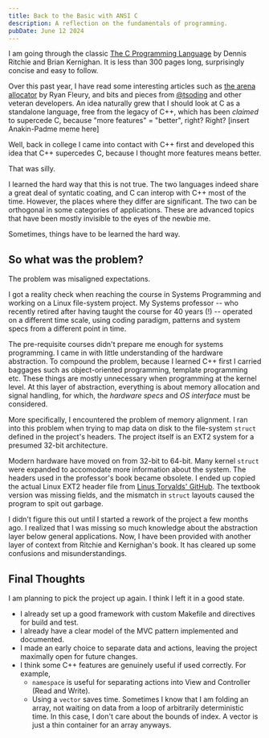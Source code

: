 ```yaml
---
title: Back to the Basic with ANSI C
description: A reflection on the fundamentals of programming.
pubDate: June 12 2024
---
```


I am going through the classic [The C Programming Language](https://www.amazon.com/Programming-Language-2nd-Brian-Kernighan/dp/0131103628/) by Dennis Ritchie and Brian Kernighan. It is less than 300 pages long, surprisingly concise and easy to follow.

Over this past year, I have read some interesting articles such as [the arena allocator](https://www.rfleury.com/p/untangling-lifetimes-the-arena-allocator) by Ryan Fleury, and bits and pieces from [@tsoding](https://twitter.com/tsoding) and other veteran developers. An idea naturally grew that I should look at C as a standalone language, free from the legacy of C++, which has been *claimed* to supercede C, because "more features" $=$ "better", right? Right? [insert Anakin-Padme meme here]

Well, back in college I came into contact with C++ first and developed this idea that C++ supercedes C, because I thought more features means better.

That was silly.

I learned the hard way that this is not true. The two languages indeed share a great deal of syntatic coating, and C can interop with C++ most of the time. However, the places where they differ are significant. The two can be orthogonal in some categories of applications. These are advanced topics that have been mostly invisible to the eyes of the newbie me.

Sometimes, things have to be learned the hard way.

## So what was the problem?

The problem was misaligned expectations.

I got a reality check when reaching the course in Systems Programming and working on a Linux file-system project. My Systems professor -- who recently retired after having taught the course for 40 years (!) -- operated on a different time scale, using coding paradigm, patterns and system specs from a different point in time.

The pre-requisite courses didn't prepare me enough for systems programming. I came in with little understanding of the hardware abstraction. To compound the problem, because I learned C++ first I carried baggages such as object-oriented programming, template programming etc. These things are mostly unnecessary when programming at the kernel level. At this layer of abstraction, everything is about memory allocation and signal handling, for which, the *hardware specs* and *OS interface* must be considered.

More specifically, I encountered the problem of memory alignment. I ran into this problem when trying to map data on disk to the file-system `struct` defined in the project's headers. The project itself is an EXT2 system for a presumed 32-bit architecture.

Modern hardware have moved on from 32-bit to 64-bit. Many kernel `struct` were expanded to accomodate more information about the system. The headers used in the professor's book became obsolete. I ended up copied the actual Linux EXT2 header file from [Linus Torvalds' GitHub](https://github.com/torvalds/linux/blob/master/fs/ext2/ext2.h). The textbook version was missing fields, and the mismatch in `struct` layouts caused the program to spit out garbage.

I didn't figure this out until I started a rework of the project a few months ago. I realized that I was missing so much knowledge about the abstraction layer below general applications. Now, I have been provided with another layer of context from Ritchie and Kernighan's book. It has cleared up some confusions and misunderstandings. 

## Final Thoughts

I am planning to pick the project up again. I think I left it in a good state.

- I already set up a good framework with custom Makefile and directives for build and test.
- I already have a clear model of the MVC pattern implemented and documented.
- I made an early choice to separate data and actions, leaving the project maximally open for future changes.
- I think some C++ features are genuinely useful if used correctly. For example,
	- `namespace` is useful for separating actions into View and Controller (Read and Write).
	- Using a `vector` saves time. Sometimes I know that I am folding an array, not waiting on data from a loop of arbitrarily deterministic time. In this case, I don't care about the bounds of index. A vector is just a thin container for an array anyways.
